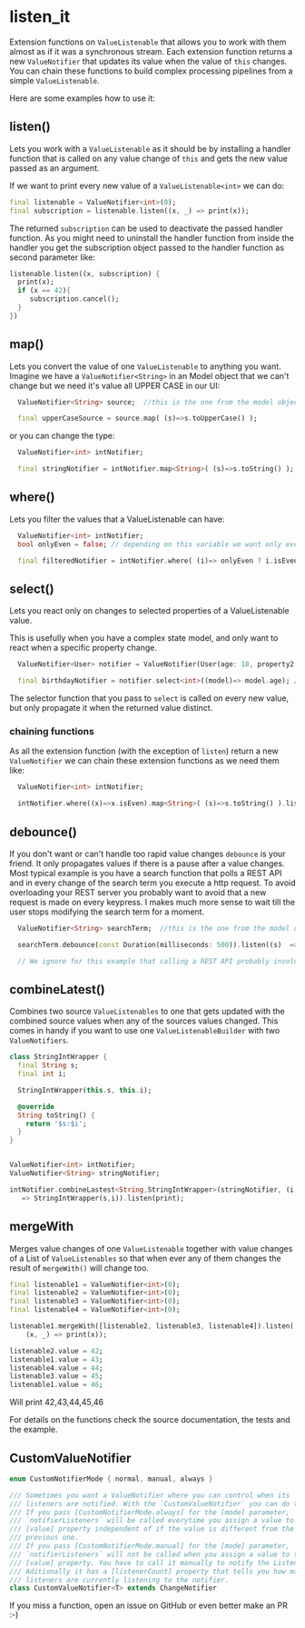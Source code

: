 # listen_it

Extension functions on `ValueListenable` that allows you to work with them almost as if it was a synchronous stream. Each extension function returns a new `ValueNotifier` that updates its value when the value of `this` changes. You can chain these functions to build complex processing pipelines from a simple `ValueListenable`.

Here are some examples how to use it:

## listen()

Lets you work with a `ValueListenable` as it should be by installing a handler function that is called on any value change of `this` and gets the new value passed as an argument. 

If we want to print every new value of a `ValueListenable<int>` we can do:

```dart
final listenable = ValueNotifier<int>(0);
final subscription = listenable.listen((x, _) => print(x));
```
The returned `subscription` can be used to deactivate the passed handler function. As you might need to uninstall the handler function from inside the handler 
you get the subscription object passed to the handler function as second parameter like:

```dart
listenable.listen((x, subscription) {
  print(x);
  if (x == 42){
     subscription.cancel();
  }
})
```

## map()
Lets you convert the value of one `ValueListenable` to anything you want.
Imagine we have a `ValueNotifier<String>` in an Model object that we can't change but we need it's value all UPPER CASE in our UI:

```dart
  ValueNotifier<String> source;  //this is the one from the model object

  final upperCaseSource = source.map( (s)=>s.toUpperCase() );
``` 

or you can change the type:

```dart
  ValueNotifier<int> intNotifier;  

  final stringNotifier = intNotifier.map<String>( (s)=>s.toString() );
``` 

## where()

Lets you filter the values that a ValueListenable can have:


```dart
  ValueNotifier<int> intNotifier;  
  bool onlyEven = false; // depending on this variable we want only even values or all

  final filteredNotifier = intNotifier.where( (i)=> onlyEven ? i.isEven : i );
``` 


## select()

Lets you react only on changes to selected properties of a ValueListenable value.

This is usefully when you have a complex state model, and only want to react when a specific property change.
```dart
  ValueNotifier<User> notifier = ValueNotifier(User(age: 18, property2: "John"));

  final birthdayNotifier = notifier.select<int>((model)=> model.age); //selectedNotifier will ignore changes that does not affect age
``` 
The selector function that you pass to `select` is called on every new value, but only propagate it when the returned value distinct.

### chaining functions
As all the extension function (with the exception of `listen`) return a new `ValueNotifier` we can chain these extension functions as we need them like: 


```dart
  ValueNotifier<int> intNotifier;  

  intNotifier.where((x)=>x.isEven).map<String>( (s)=>s.toString() ).listen(print);
``` 

## debounce()
If you don't want or can't handle too rapid value changes `debounce` is your friend. It only propagates values if there is a pause after a value changes. Most typical example is you have a search function that polls a REST API and in every change of the search term you execute a http request. To avoid overloading your REST server you probably want to avoid that a new request is made on every keypress. I makes much more sense to wait till the user stops modifying the search term for a moment.


```dart
  ValueNotifier<String> searchTerm;  //this is the one from the model object

  searchTerm.debounce(const Duration(milliseconds: 500)).listen((s)  => callRestApi(s) );

  // We ignore for this example that calling a REST API probably involves some async magic
``` 

## combineLatest()
Combines two source `ValueListenables` to one that gets updated with the combined source values when any of the sources values changed.
This comes in handy if you want to use one `ValueListenableBuilder` with two `ValueNotifiers`.

```dart
class StringIntWrapper {
  final String s;
  final int i;

  StringIntWrapper(this.s, this.i);

  @override
  String toString() {
    return '$s:$i';
  }
}


ValueNotifier<int> intNotifier;  
ValueNotifier<String> stringNotifier;  

intNotifier.combineLastest<String,StringIntWrapper>(stringNotifier, (i,s)
   => StringIntWrapper(s,i)).listen(print);
```

## mergeWith
Merges value changes of one `ValueListenable` together with value changes of a List of
`ValueListenables` so that when ever any of them changes the result of
`mergeWith()` will change too.

```dart
final listenable1 = ValueNotifier<int>(0);
final listenable2 = ValueNotifier<int>(0);
final listenable3 = ValueNotifier<int>(0);
final listenable4 = ValueNotifier<int>(0);

listenable1.mergeWith([listenable2, listenable3, listenable4]).listen(
    (x, _) => print(x));

listenable2.value = 42;
listenable1.value = 43;
listenable4.value = 44;
listenable3.value = 45;
listenable1.value = 46;
```
Will print 42,43,44,45,46


For details on the functions check the source documentation, the tests and the example.

## CustomValueNotifier

```dart
enum CustomNotifierMode { normal, manual, always }

/// Sometimes you want a ValueNotifier where you can control when its
/// listeners are notified. With the `CustomValueNotifier` you can do this:
/// If you pass [CustomNotifierMode.always] for the [mode] parameter,
/// `notifierListeners` will be called everytime you assign a value to the
/// [value] property independent of if the value is different from the
/// previous one.
/// If you pass [CustomNotifierMode.manual] for the [mode] parameter,
/// `notifierListeners` will not be called when you assign a value to the
/// [value] property. You have to call it manually to notify the Listeners.
/// Aditionally it has a [listenerCount] property that tells you how many
/// listeners are currently listening to the notifier.
class CustomValueNotifier<T> extends ChangeNotifier
```

If you miss a function, open an issue on GitHub or even better make an PR :-)